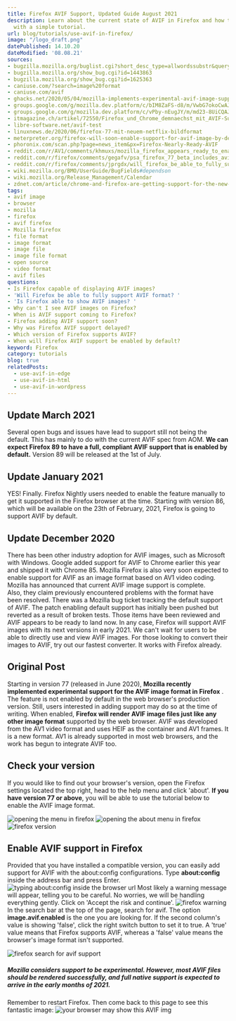 ```yaml
---
title: Firefox AVIF Support, Updated Guide August 2021
description: Learn about the current state of AVIF in Firefox and how to enable support
  with a simple tutorial.
url: blog/tutorials/use-avif-in-firefox/
image: "/logo_draft.png"
datePublished: 14.10.20
dateModified: '08.08.21'
sources:
- bugzilla.mozilla.org/buglist.cgi?short_desc_type=allwordssubstr&query_format=advanced&short_desc=AVIF
- bugzilla.mozilla.org/show_bug.cgi?id=1443863
- bugzilla.mozilla.org/show_bug.cgi?id=1625363
- caniuse.com/?search=image%20format
- caniuse.com/avif
- ghacks.net/2020/05/04/mozilla-implements-experimental-avif-image-support-in-firefox-nightly
- groups.google.com/g/mozilla.dev.platform/c/bIM8ZaFS-d8/m/VwbG7okoCwAJ?pli=1
- groups.google.com/g/mozilla.dev.platform/c/vPby-nEugJY/m/md23-8UiCQAJ?pli=1
- itmagazine.ch/artikel/72550/Firefox_und_Chrome_demnaechst_mit_AVIF-Support
- libre-software.net/avif-test
- linuxnews.de/2020/06/firefox-77-mit-neuem-netflix-bildformat
- meterpreter.org/firefox-will-soon-enable-support-for-avif-image-by-default
- phoronix.com/scan.php?page=news_item&px=Firefox-Nearly-Ready-AVIF
- reddit.com/r/AV1/comments/khmuxs/mozilla_firefox_appears_ready_to_enable_avif
- reddit.com/r/firefox/comments/gegafv/psa_firefox_77_beta_includes_avif_the_av1_image
- reddit.com/r/firefox/comments/jprgdx/will_firefox_be_able_to_fully_support_avif_format
- wiki.mozilla.org/BMO/UserGuide/BugFields#dependson
- wiki.mozilla.org/Release_Management/Calendar
- zdnet.com/article/chrome-and-firefox-are-getting-support-for-the-new-avif-image-format
tags:
- avif image
- browser
- mozilla
- firefox
- avif firefox
- Mozilla firefox
- file format
- image format
- image file
- image file format
- open source
- video format
- avif files
questions:
- Is Firefox capable of displaying AVIF images?
- 'Will Firefox be able to fully support AVIF format? '
- 'Is Firefox able to show AVIF images? '
- Why can't I see AVIF images on Firefox?
- When is AVIF support coming to Firefox?
- Firefox adding AVIF support soon?
- Why was Firefox AVIF support delayed?
- Which version of Firefox supports AVIF?
- When will Firefox AVIF support be enabled by default?
keyword: Firefox
category: tutorials
blog: true
relatedPosts: 
  - use-avif-in-edge
  - use-avif-in-html
  - use-avif-in-wordpress
---
```






## Update March 2021
  
Several open bugs and issues have lead to support still not being the default. This has mainly to do with the current AVIF spec from AOM. **We can expect Firefox 89 to have a full, compliant AVIF support that is enabled by default.**  Version 89 will be released at the 1st of July. 

## Update January 2021

YES! Finally. Firefox Nightly users needed to enable the feature manually to get it supported in the Firefox browser at the time. Starting with version 86, which will be available on the 23th of February, 2021, Firefox is going to support AVIF by default. 

## Update December 2020

There has been other industry adoption for AVIF images, such as Microsoft with Windows. Google added support for AVIF to Chrome earlier this year and shipped it with Chrome 85\. Mozilla Firefox is also very soon expected to enable support for AVIF as an image format based on AV1 video coding. Mozilla has announced that current AVIF image support is complete.  
Also, they claim previously encountered problems with the format have been resolved. There was a Mozilla bug ticket tracking the default support of AVIF. The patch enabling default support has initially been pushed but reverted as a result of broken tests. Those items have been reviewed and AVIF appears to be ready to land now. In any case, Firefox will support AVIF images with its next versions in early 2021\. We can't wait for users to be able to directly use and view AVIF images. For those looking to convert their images to AVIF, try out our fastest converter. It works with Firefox already. 


## Original Post
  
Starting in version 77 (released in June 2020), **Mozilla recently implemented experimental support for the AVIF image format in Firefox** . The feature is not enabled by default in the web browser's production version. Still, users interested in adding support may do so at the time of writing. When enabled, **Firefox will render AVIF image files just like any other image format**  supported by the web browser. AVIF was developed from the AV1 video format and uses HEIF as the container and AV1 frames. It is a new format. AV1 is already supported in most web browsers, and the work has begun to integrate AVIF too. 

## Check your version

If you would like to find out your browser's version, open the Firefox settings located the top right, head to the help menu and click 'about'. **If you have version 77 or above**, you will be able to use the tutorial below to enable the AVIF image format.    

<Image url="firefox-help" alt="opening the menu in firefox" />
<Image url="firefox-help-about" alt="opening the about menu in firefox" />
<Image url="firefox-version" alt="firefox version" />

## Enable AVIF support in Firefox

Provided that you have installed a compatible version, you can easily add support for AVIF with the about:config configurations. Type **about:config** inside the address bar and press Enter.
<Image url="firefox-about" alt="typing about:config inside the browser url" />
Most likely a warning message will appear, telling you to be careful. No worries, we will be handling everything gently. Click on 'Accept the risk and continue'. 
<Image url="firefox-warning" alt="firefox warning" />
In the search bar at the top of the page, search for avif. The option **image.avif.enabled** is the one you are looking for. If the second column's value is showing 'false', click the right switch button to set it to true. A 'true' value means that Firefox supports AVIF, whereas a 'false' value means the browser's image format isn't supported.  

<Image url="firefox-avifsearch" alt="firefox search for avif support" />

##### Mozilla considers support to be experimental. However, most AVIF files should be rendered successfully, and full native support is expected to arrive in the early months of 2021.

Remember to restart Firefox. Then come back to this page to see this fantastic image: ![your browser may show this AVIF img](/img/firefox-test.avif)